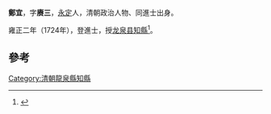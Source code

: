 '''鄭宜'''，字'''赓三'''，[[永定|永定]]人，清朝政治人物、同進士出身。

雍正二年（1724年），登進士，授[[龙泉县|龙泉县]][[知縣|知縣]]<ref>{{cite news|title=永定县志  县志（1994年版）|url=http://www.ydxq.cn/right.asp?bookid=30&juanid=77&zhangid=302|accessdate=2013-10-27|newspaper=永定县志|deadurl=yes|archiveurl=https://web.archive.org/web/20131029191031/http://www.ydxq.cn/right.asp?bookid=30&juanid=77&zhangid=302|archivedate=2013-10-29}}</ref>。

==參考==
{{reflist}}
{{清朝人物小作品}}
{{雍正二年甲辰科殿試金榜}}
{{DEFAULTSORT:Zheng鄭}}
[[Category:清朝龍泉縣知縣|Category:清朝龍泉縣知縣]]